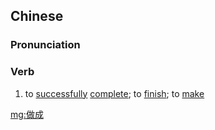 ==Chinese==
{{zh-forms}}

===Pronunciation===
{{zh-pron
|m=zuòchéng
|c=zou6 sing4
|h=pfs=cho-sṳ̀n
|cat=v
}}

===Verb===
{{zh-verb}}

# to [[successfully]] [[complete]]; to [[finish]]; to [[make]]

[[mg:做成]]
